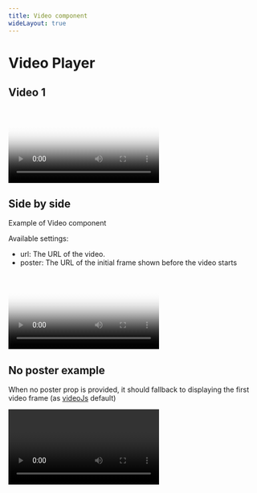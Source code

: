 ```yaml
---
title: Video component
wideLayout: true
---
```


# Video Player

## Video 1

<Video
  url="https://customer-ytbpo1yna9xohg5m.cloudflarestream.com/e1aa2e24614b242afdd4afb36a0c2f75/manifest/video.m3u8"
  poster="https://customer-ytbpo1yna9xohg5m.cloudflarestream.com/e1aa2e24614b242afdd4afb36a0c2f75/thumbnails/thumbnail.jpg?time=6s"
/>

## Side by side

<SideBySide>
<Info>

Example of Video component

Available settings:

- url: The URL of the video.
- poster: The URL of the initial frame shown before the video starts


</Info>
<Video
  url="https://customer-ytbpo1yna9xohg5m.cloudflarestream.com/33709d50562534d2a6f9f2b1766d8ff6/manifest/video.m3u8"
  poster="https://customer-ytbpo1yna9xohg5m.cloudflarestream.com/33709d50562534d2a6f9f2b1766d8ff6/thumbnails/thumbnail.jpg?time=10s"
/>
</SideBySide>

## No poster example

When no poster prop is provided, it should fallback to displaying the first video frame (as [videoJs](https://videojs.com/) default)

<Video
  url="https://customer-ytbpo1yna9xohg5m.cloudflarestream.com/33709d50562534d2a6f9f2b1766d8ff6/manifest/video.m3u8"
/>
